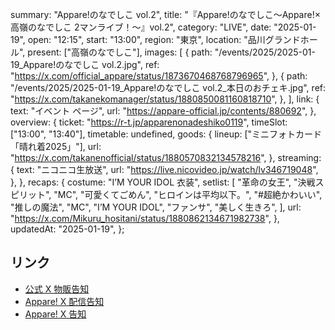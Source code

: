   summary: "Appare!のなでしこ vol.2",
  title: "『Appare!のなでしこ〜Appare!×高嶺のなでしこ 2マンライブ！〜』vol.2",
  category: "LIVE",
  date: "2025-01-19",
  open: "12:15",
  start: "13:00",
  region: "東京",
  location: "品川グランドホール",
  present: ["高嶺のなでしこ"],
  images: [
    {
      path: "/events/2025/2025-01-19_Appare!のなでしこ vol.2.jpg",
      ref: "https://x.com/official_appare/status/1873670468768796965",
    },
    {
      path: "/events/2025/2025-01-19_Appare!のなでしこ vol.2_本日のおチェキ.jpg",
      ref: "https://x.com/takanekomanager/status/1880850081160818710",
    },
  ],
  link: {
    text: "イベント ページ",
    url: "https://appare-official.jp/contents/880692",
  },
  overview: {
    ticket: "https://r-t.jp/apparenonadeshiko0119",
    timeSlot: ["13:00", "13:40"],
    timetable: undefined,
    goods: {
      lineup: ["ミニフォトカード「晴れ着2025」"],
      url: "https://x.com/takanenofficial/status/1880570832134578216",
    },
    streaming: {
      text: "ニコニコ生放送",
      url: "https://live.nicovideo.jp/watch/lv346719048",
    },
  },
  recaps: {
    costume: "I’M YOUR IDOL 衣装",
    setlist: [
      "革命の女王",
      "決戦スピリット",
      "MC",
      "可愛くてごめん",
      "ヒロインは平均以下。",
      "#超絶かわいい",
      "推しの魔法",
      "MC",
      "I’M YOUR IDOL",
      "ファンサ",
      "美しく生きろ",
    ],
    url: "https://x.com/Mikuru_hositani/status/1880862134671982738",
  },
  updatedAt: "2025-01-19",
};

## リンク

- [公式 X 物販告知](https://x.com/takanenofficial/status/1880570832134578216)
- [Appare! X 配信告知](https://x.com/official_appare/status/1880605285175497010)
- [Appare! X 告知](https://x.com/official_appare/status/1873670468768796965)
